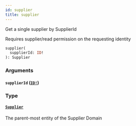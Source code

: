 ```yaml
---
id: supplier
title: supplier
---
```


Get a single supplier by SupplierId

Requires supplier/read permission on the requesting identity

```graphql
supplier(
  supplierId: ID!
): Supplier

```

### Arguments

#### `supplierId` ([`ID!`](/developers/supplier-apis/supply-api/graphql/reference/scalars/id))

### Type

#### [`Supplier`](/developers/supplier-apis/supply-api/graphql/reference/objects/supplier)

The parent-most entity of the Supplier Domain
